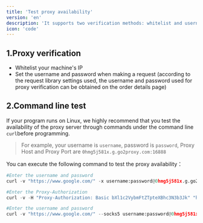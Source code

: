 ```yaml
---
title: 'Test proxy availability'
version: 'en'
description: 'It supports two verification methods: whitelist and username and password. It is recommended that you test it on this machine first. After the test is OK, you can use it normally.'
icon: 'code'
---
```


## 1.Proxy verification
- Whitelist your machine's IP
- Set the username and password when making a request (according to the request library settings used, the username and password used for proxy verification can be obtained on the order details page)

## 2.Command line test
If your program runs on Linux, we highly recommend that you test the availability of the proxy server through commands under the command line `curl`before programming.

> For example, your username is `username`, password is `password`, Proxy Host and Proxy Port are `0hmg5j581x.g.go2proxy.com:16888`

You can execute the following command to test the proxy availability：

<CodeGroup>

```python HTTP Proxy
#Enter the username and password
curl -v "https://www.google.com/" -x username:password@0hmg5j581x.g.go2proxy.com:16888

#Enter the Proxy-Authorization
curl -v -H "Proxy-Authorization: Basic bXl1c2VybmFtZTpteXBhc3N3b3Jk" "https://www.google.com/" -x 0hmg5j581x.g.go2proxy.com:16888
```

```python SOCKS Proxy
#Enter the username and password
curl -v "https://www.google.com/" --socks5 username:password@0hmg5j581x.g.go2proxy.com:16888
```

</CodeGroup>
